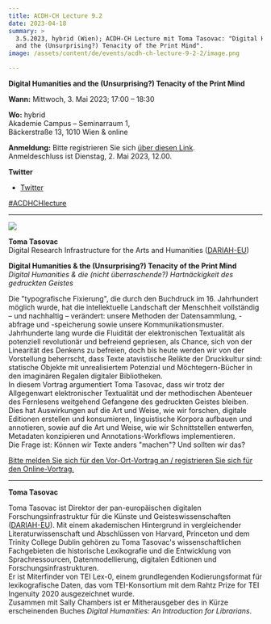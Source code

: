 ```yaml
---
title: ACDH-CH Lecture 9.2
date: 2023-04-18
summary: >
  3.5.2023, hybrid (Wien); ACDH-CH Lecture mit Toma Tasovac: "Digital Humanities
  and the (Unsurprising?) Tenacity of the Print Mind".
image: /assets/content/de/events/acdh-ch-lecture-9-2-2/image.png

---
```


**Digital Humanities and the (Unsurprising?) Tenacity of the Print Mind**

**Wann:** Mittwoch, 3. Mai 2023; 17:00 – 18:30

**Wo:** hybrid\
Akademie Campus – Seminarraum 1,\
Bäckerstraße 13, 1010 Wien & online

**Anmeldung:** Bitte registrieren Sie sich [über diesen Link](https://www.oeaw.ac.at/acdh/events/registration/acdh-ch-lecture-92).\
Anmeldeschluss ist Dienstag, 2. Mai 2023, 12.00.

**Twitter**

* [Twitter](https://twitter.com/AtClariah)

[#ACDHCHlecture](https://twitter.com/search?q=%23ACDHCHLecture\&src=typed_query)

***

![](/assets/content/de/events/acdh-ch-lecture-9-2-2/toma_tasovac-2.jpeg)

**Toma Tasovac**\
Digital Research Infrastructure for the Arts and Humanities ([DARIAH-EU](https://www.dariah.eu/))

**Digital Humanities & the (Unsurprising?) Tenacity of the Print Mind**\
*Digital Humanities & die (nicht überraschende?) Hartnäckigkeit des gedruckten Geistes*

Die "typografische Fixierung", die durch den Buchdruck im 16. Jahrhundert möglich wurde, hat die intellektuelle Landschaft der Menschheit vollständig – und nachhaltig – verändert: unsere Methoden der Datensammlung, -abfrage und -speicherung sowie unsere Kommunikationsmuster. Jahrhunderte lang wurde die Fluidität der elektronischen Textualität als potenziell revolutionär und befreiend gepriesen, als Chance, sich von der Linearität des Denkens zu befreien, doch bis heute werden wir von der Vorstellung beherrscht, dass Texte atavistische Relikte der Druckkultur sind: statische Objekte mit unrealisiertem Potenzial und Möchtegern-Bücher in den imaginären Regalen digitaler Bibliotheken.\
In diesem Vortrag argumentiert Toma Tasovac, dass wir trotz der Allgegenwart elektronischer Textualität und der methodischen Abenteuer des Fernlesens weitgehend Gefangene des gedruckten Geistes bleiben. Dies hat Auswirkungen auf die Art und Weise, wie wir forschen, digitale Editionen erstellen und konsumieren, linguistische Korpora aufbauen und annotieren, sowie auf die Art und Weise, wie wir Schnittstellen entwerfen, Metadaten konzipieren und Annotations-Workflows implementieren.\
Die Frage ist: Können wir Texte anders "machen"? Und sollten wir das?

[Bitte melden Sie sich für den Vor-Ort-Vortrag an / registrieren Sie sich für den Online-Vortrag.](https://www.oeaw.ac.at/acdh/events/registration/acdh-ch-lecture-92)

***

**Toma Tasovac**

Toma Tasovac ist Direktor der pan-europäischen digitalen Forschungsinfrastruktur für die Künste und Geisteswissenschaften ([DARIAH-EU](https://www.dariah.eu/)). Mit einem akademischen Hintergrund in vergleichender Literaturwissenschaft und Abschlüssen von Harvard, Princeton und dem Trinity College Dublin gehören zu Toma Tasovac's wissenschaftlichen Fachgebieten die historische Lexikografie und die Entwicklung von Sprachressourcen, Datenmodellierung, digitalen Editionen und Forschungsinfrastrukturen.\
Er ist Miterfinder von TEI Lex-0, einem grundlegenden Kodierungsformat für lexikografische Daten, das vom TEI-Konsortium mit dem Rahtz Prize for TEI Ingenuity 2020 ausgezeichnet wurde.\
Zusammen mit Sally Chambers ist er Mitherausgeber des in Kürze erscheinenden Buches *Digital Humanities: An Introduction for Librarians*.
